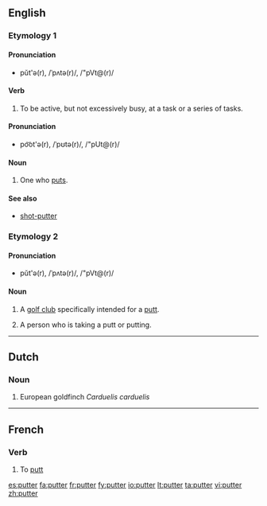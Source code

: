 ==English==

===Etymology 1===
{{etystub}}

====Pronunciation====
* pŭt'ə(r), /ˈpʌtə(r)/, /"pVt@(r)/

====Verb====
{{en-verb}}

# {{intransitive}} To be active, but not excessively busy, at a task or a series of tasks.

====Pronunciation====
* po͝ot'ə(r), /ˈpʊtə(r)/, /"pUt@(r)/

====Noun====
{{en-noun}}

# One who [[put]]s.

====See also====
* [[shot-putter]]

===Etymology 2===
{{suffix|putt|er}}

====Pronunciation====
* pŭt'ə(r), /ˈpʌtə(r)/, /"pVt@(r)/

====Noun====
{{en-noun}}

# {{golf}} A [[golf club]] specifically intended for a [[putt]].
# {{golf}} A person who is taking a putt or putting.

----

==Dutch==

===Noun===
{{nl-noun|putters|puttertje}}

# European goldfinch ''Carduelis carduelis''

----

==French==

===Verb===
{{fr-verb}}

# {{golf|lang=fr}} To [[putt]]

{{fr-conj-er|putt|avoir}}

[[es:putter]]
[[fa:putter]]
[[fr:putter]]
[[fy:putter]]
[[io:putter]]
[[lt:putter]]
[[ta:putter]]
[[vi:putter]]
[[zh:putter]]